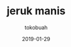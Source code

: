 ---
title: jeruk manis
author: tokobuah
slug: test
date: 2019-01-29
image1: "../images/cs5.png"
harga: 100000
---